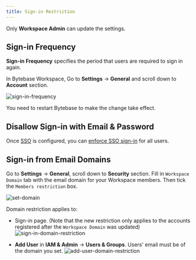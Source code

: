 ```yaml
---
title: Sign-in Restriction
---
```


<HintBlock type="info">

Only **Workspace Admin** can update the settings.

</HintBlock>

## Sign-in Frequency

<PricingPlanBlock feature_name='SIGNIN_FREQUENCY' />

**Sign-in Frequency** specifies the period that users are required to sign in again.

In Bytebase Workspace, Go to **Settings** -> **General** and scroll down to **Account** section.

![sign-in-frequency](/content/docs/administration/sign-in-restriction/sign-in-frequency.webp)

You need to restart Bytebase to make the change take effect.

## Disallow Sign-in with Email & Password

<PricingPlanBlock feature_name='DISALLOW_SIGNIN_WITH_EMAIL_PASSWORD' />

Once [SSO](/docs/administration/sso/overview) is configured, you can [enforce SSO sign-in](/docs/administration/sso/overview/#enforce-sso-sign-in) for all users.

## Sign-in from Email Domains

Go to **Settings** -> **General**, scroll down to **Security** section. Fill in `Workspace Domain` tab with the email domain for your Workspace members. Then tick the `Members restriction` box.

![set-domain](/content/docs/administration/sign-in-restriction/set-domain.webp)

Domain restriction applies to:

- Sign-in page. (Note that the new restriction only applies to the accounts registered after the `Workspace Domain` was updated)
  ![sign-in-domain-restriction](/content/docs/administration/sign-in-restriction/sign-in-domain-restriction.webp)

- **Add User** in **IAM & Admin** -> **Users & Groups**. Users' email must be of the domain you set.
  ![add-user-domain-restriction](/content/docs/administration/sign-in-restriction/add-user-domain-restriction.webp)

